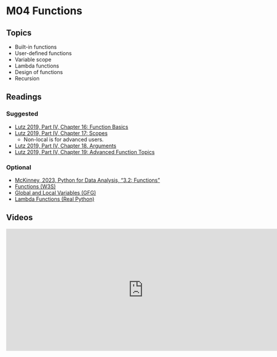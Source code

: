 # M04 Functions

## Topics

-   Built-in functions
-   User-defined functions
-   Variable scope
-   Lambda functions
-   Design of functions
-   Recursion

## Readings

### Suggested

-   [Lutz 2019, Part IV, Chapter 16: Function Basics](https://learning.oreilly.com/library/view/learning-python-5th/9781449355722/ch16.html)
-   [Lutz 2019, Part IV, Chapter 17: Scopes](https://learning.oreilly.com/library/view/learning-python-5th/9781449355722/ch17.html)
    -   Non-local is for advanced users.
-   [Lutz 2019, Part IV, Chapter 18. Arguments](https://learning.oreilly.com/library/view/learning-python-5th/9781449355722/ch18.html)
-   [Lutz 2019, Part IV, Chapter 19: Advanced Function Topics](https://learning.oreilly.com/library/view/learning-python-5th/9781449355722/ch19.html)

### Optional

-   [McKinney, 2023, Python for Data Analysis, "3.2: Functions"](https://wesmckinney.com/book/python-builtin#functions)
-   [Functions (W3S)](https://www.w3schools.com/python/python_functions.asp)
-   [Global and Local Variables (GFG)](https://www.geeksforgeeks.org/global-local-variables-python/?ref=lbp)
-   [Lambda Functions (Real Python)](https://realpython.com/python-lambda/)

## Videos

<iframe src="https://kaltura-connect.its.virginia.edu/embedplaylist/secure/embed/v2/1/playlistId/1_zcuqcvm2/uiConfId/44972551" width="740px" height="330px" allowfullscreen webkitallowfullscreen mozAllowFullScreen allow="autoplay *; fullscreen *; encrypted-media *" referrerpolicy="no-referrer-when-downgrade" sandbox="allow-forms allow-same-origin allow-scripts allow-top-navigation allow-pointer-lock allow-popups allow-modals allow-orientation-lock allow-popups-to-escape-sandbox allow-presentation allow-top-navigation-by-user-activation" frameborder="0" title="M01 Introducing Python"></iframe>